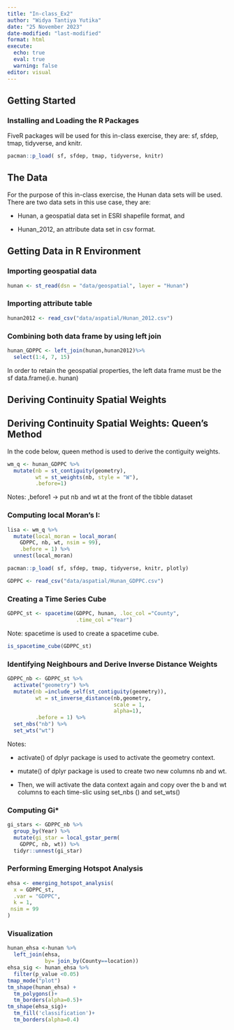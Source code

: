 ```yaml
---
title: "In-class_Ex2"
author: "Widya Tantiya Yutika"
date: "25 November 2023"
date-modified: "last-modified"
format: html
execute: 
  echo: true
  eval: true
  warning: false
editor: visual
---
```


## Getting Started

### Installing and Loading the R Packages

FiveR packages will be used for this in-class exercise, they are: sf, sfdep, tmap, tidyverse, and knitr.

```r
pacman::p_load( sf, sfdep, tmap, tidyverse, knitr)
```

## The Data

For the purpose of this in-class exercise, the Hunan data sets will be used. There are two data sets in this use case, they are:

-   Hunan, a geospatial data set in ESRI shapefile format, and

-   Hunan_2012, an attribute data set in csv format.

## Getting Data in R Environment

### **Importing geospatial data**

```r
hunan <- st_read(dsn = "data/geospatial", layer = "Hunan")
```

### **Importing attribute table**

```r
hunan2012 <- read_csv("data/aspatial/Hunan_2012.csv")
```

### Combining both data frame by using left join

```r
hunan_GDPPC <- left_join(hunan,hunan2012)%>%
  select(1:4, 7, 15)
```

In order to retain the geospatial properties, the left data frame must be the sf data.frame(i.e. hunan)

## Deriving Continuity Spatial Weights

## Deriving Continuity Spatial Weights: Queen's Method

In the code below, queen method is used to derive the contiguity weights.

```r
wm_q <- hunan_GDPPC %>%
  mutate(nb = st_contiguity(geometry),
         wt = st_weights(nb, style = "W"),
         .before=1)
```

Notes: ,before1 -\> put nb and wt at the front of the tibble dataset

### Computing local Moran's I:

```r
lisa <- wm_q %>%
  mutate(local_moran = local_moran(
    GDPPC, nb, wt, nsim = 99),
    .before = 1) %>%
  unnest(local_moran)
```

```r
pacman::p_load( sf, sfdep, tmap, tidyverse, knitr, plotly)
```

```r
GDPPC <- read_csv("data/aspatial/Hunan_GDPPC.csv")
```

### Creating a Time Series Cube

```r
GDPPC_st <- spacetime(GDPPC, hunan, .loc_col ="County",
                      .time_col ="Year")
```

Note: spacetime is used to create a spacetime cube.

```r
is_spacetime_cube(GDPPC_st)
```

### Identifying Neighbours and Derive Inverse Distance Weights

```r
GDPPC_nb <- GDPPC_st %>%
  activate("geometry") %>%
  mutate(nb =include_self(st_contiguity(geometry)),
         wt = st_inverse_distance(nb,geometry,
                                  scale = 1,
                                  alpha=1),
         .before = 1) %>%
  set_nbs("nb") %>%
  set_wts("wt")
```

Notes:

-   activate() of dplyr package is used to activate the geometry context.

-   mutate() of dplyr package is used to create two new columns nb and wt.

-   Then, we will activate the data context again and copy over the b and wt columns to each time-slic using set_nbs () and set_wts()

### Computing Gi\*

```r
gi_stars <- GDPPC_nb %>%
  group_by(Year) %>%
  mutate(gi_star = local_gstar_perm(
    GDPPC, nb, wt)) %>%
  tidyr::unnest(gi_star)
```

### Performing Emerging Hotspot Analysis

```r
ehsa <- emerging_hotspot_analysis(
  x = GDPPC_st,
  .var = "GDPPC",
  k = 1,
 nsim = 99
)
```

### Visualization

```r
hunan_ehsa <-hunan %>%
  left_join(ehsa,
            by= join_by(County==location))
ehsa_sig <- hunan_ehsa %>%
  filter(p_value <0.05)
tmap_mode("plot")
tm_shape(hunan_ehsa) +
  tm_polygons()+
  tm_borders(alpha=0.5)+
tm_shape(ehsa_sig)+
  tm_fill('classification')+
  tm_borders(alpha=0.4)
```
